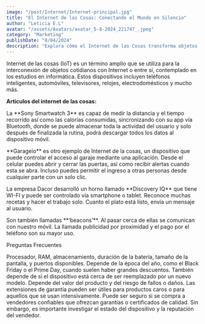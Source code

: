 ```yaml
---
image: "/post/Internet/Internet-principal.jpg"
title: "El Internet de las Cosas: Conectando el Mundo en Silencio"
author: "Leticia E.L"
avatar: "/assets/Avatars/avatar_5-8-2024_221747_.jpeg"
category: "Marketing"
publishDate: "8/04/2024"
description: "Explora cómo el Internet de las Cosas transforma objetos cotidianos en agentes inteligentes, conectando nuestro entorno de formas que apenas comenzamos a comprender."
---
```


<ImageMDX
  src="/post/Internet/internet1.png"
  alt="internet"
  width={800}
  height={400}
/>

<Parrafo>
  Internet de las cosas (IoT) es un término amplio que se utiliza para la
  interconexión de objetos cotidianos con Internet o entre sí, contemplado en
  los estudios en informática. Estos dispositivos incluyen teléfonos
  inteligentes, automóviles, televisores, relojes, electrodomésticos y mucho
  más.
</Parrafo>

<SubSeccion>**Artículos del internet de las cosas:** </SubSeccion>

<ImageMDX
  src="/post/Internet/internet-2.jpg"
  alt="internet"
  width={800}
  height={400}
/>

<Parrafo>
  La **Sony Smartwatch 3** es capaz de medir la distancia y el tiempo recorrido
  así como las calorías consumidas, sincronizando con su app vía Bluetooth,
  donde se puede almacenar toda la actividad del usuario y solo después de
  finalizada la rutina, podrá descargar todos los datos al dispositivo móvil.
</Parrafo>

<ImageMDX
  src="/post/Internet/internet3_.jpg"
  alt="internet"
  width={800}
  height={400}
/>

<Parrafo>
  **Garageio** es otro ejemplo de Internet de la cosas, un dispositivo que puede
  controlar el acceso al garaje mediante una aplicación. Desde el celular puedes
  abrir y cerrar las puertas, así como recibir alertas cuando esta se abra.
  Incluso puedes permitir el ingreso a otras personas desde cualquier parte con
  un solo clic.
</Parrafo>

<ImageMDX
  src="/post/Internet/internet4-5.jpg"
  alt="internet"
  width={800}
  height={400}
/>

<Parrafo>
La empresa Dacor desarrolló un horno llamado **Discovery IQ** que tiene WI-FI y puede ser controlado vía smartphone o tablet. Reconoce muchas recetas y hacer el trabajo solo. Cuanto el plato está listo, envía un mensaje al usuario.

</Parrafo>

<ImageMDX
  src="/post/Internet/internet4.jpg"
  alt="internet"
  width={800}
  height={400}
/>

<Parrafo>
  Son también llamadas **‘beacons’**. Al pasar cerca de ellas se comunican con
  nuestro móvil. La llamada publicidad por proximidad y el pago por el teléfono
  son su mayor uso.
</Parrafo>

<Divider />

<SubTitulo id=""> Preguntas Frecuentes </SubTitulo>

<Accordion title="¿Qué especificaciones debo considerar al comprar un dispositivo?">
  <Parrafo>
  Procesador, RAM, almacenamiento, duración de la batería, tamaño de la pantalla, y puertos disponibles.
  </Parrafo>
</Accordion>

<Accordion title="¿Es mejor esperar a una oferta o comprar a precio normal?">
  <Parrafo className="justify-normal italic">
Depende de la época del año, como el Black Friday o el Prime Day, cuando suelen haber grandes descuentos. También depende de si el dispositivo está cerca de ser reemplazado por un nuevo modelo.
  </Parrafo>
</Accordion>

<Accordion title="¿Es necesario comprar una extensión de garantía?">
  <Parrafo>
Depende del valor del producto y del riesgo de fallos o daños. Las extensiones de garantía pueden ser útiles para productos caros o para aquellos que se usan intensivamente.
  </Parrafo>
</Accordion>

<Accordion title="¿Es seguro comprar tecnología de segunda mano o reacondicionada?">
  <Parrafo>
 Puede ser seguro si se compra a vendedores confiables que ofrezcan garantías o certificados de calidad. Sin embargo, es importante investigar el estado del dispositivo y la reputación del vendedor.
  </Parrafo>
</Accordion>

